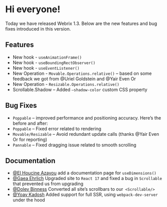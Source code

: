 # Hi everyone!

Today we have released Webrix 1.3.
Below are the new features and bug fixes introduced in this version.

## Features

* New hook - `useAnimationFrame()`
* New hook - `useBoundingRectObserver()`
* New hook - `useEventListener()`
* New Operation - `Movable.Operations.relative()` – based on some feedback we got from @Uriel Goldstein and @Yair Even Or
* New Operation - `Resizable.Operations.relative()`
* Scrollable.Shadow – Added `–shadow-color` custom CSS property

## Bug Fixes

- `Poppable` – improved performance and positioning accuracy. Here’s the before and after:
- `Poppable` – Fixed error related to rendering
- `Movable/Resizable` – Avoid redundant update calls (thanks @Yair Even Or for reporting)
- `Pannable` – Fixed dragging issue related to smooth scrolling


## Documentation

- [@El Houcine Azayou](https://github.com/elhoucine) add a documentation page for `useDimensions()`
- [@Gaea Ehrlich](https://github.com/gaeaehrlich) Upgraded site to `React 17` and fixed a bug in `Scrollable` that prevented us from upgrading
- [@Dolev Binness](https://github.com/dolevb13)  Converted all site’s scrollbars to our` <Scrollable/>`
- [@Yoav Kadosh](https://github.com/ykadosh) Added support for full SSR, using `webpack-dev-server` under the hood
